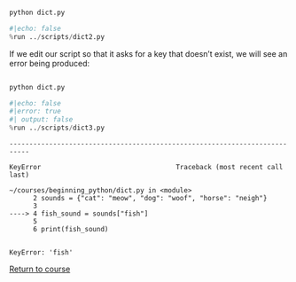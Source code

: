 ```.python
```

```.bash
python dict.py
```

```python
#|echo: false
%run ../scripts/dict2.py
```



If we edit our script so that it asks for a key that doesn't exist, we will see an error being produced:


```.python
```

```.bash
python dict.py
```

```python
#|echo: false
#|error: true
#| output: false
%run ../scripts/dict3.py
```


    ---------------------------------------------------------------------------

    KeyError                                  Traceback (most recent call last)

    ~/courses/beginning_python/dict.py in <module>
          2 sounds = {"cat": "meow", "dog": "woof", "horse": "neigh"}
          3 
    ----> 4 fish_sound = sounds["fish"]
          5 
          6 print(fish_sound)


    KeyError: 'fish'


[Return to course](../pages/06-dictionaries.qmd)

